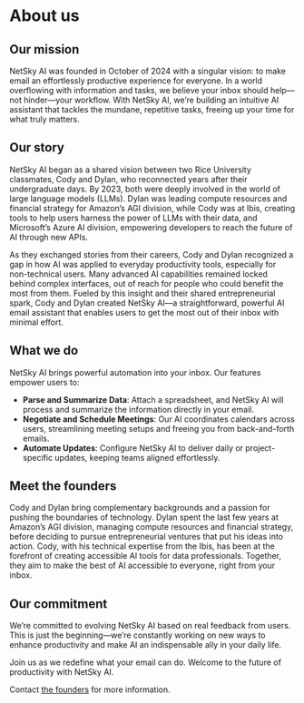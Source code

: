 # About us

## Our mission

NetSky AI was founded in October of 2024 with a singular vision: to make email an effortlessly productive experience for everyone. In a world overflowing with information and tasks, we believe your inbox should help—not hinder—your workflow. With NetSky AI, we’re building an intuitive AI assistant that tackles the mundane, repetitive tasks, freeing up your time for what truly matters.

## Our story

NetSky AI began as a shared vision between two Rice University classmates, Cody and Dylan, who reconnected years after their undergraduate days. By 2023, both were deeply involved in the world of large language models (LLMs). Dylan was leading compute resources and financial strategy for Amazon’s AGI division, while Cody was at Ibis, creating tools to help users harness the power of LLMs with their data, and Microsoft's Azure AI division, empowering developers to reach the future of AI through new APIs.

As they exchanged stories from their careers, Cody and Dylan recognized a gap in how AI was applied to everyday productivity tools, especially for non-technical users. Many advanced AI capabilities remained locked behind complex interfaces, out of reach for people who could benefit the most from them. Fueled by this insight and their shared entrepreneurial spark, Cody and Dylan created NetSky AI—a straightforward, powerful AI email assistant that enables users to get the most out of their inbox with minimal effort.

## What we do

NetSky AI brings powerful automation into your inbox. Our features empower users to:

- **Parse and Summarize Data**: Attach a spreadsheet, and NetSky AI will process and summarize the information directly in your email.
- **Negotiate and Schedule Meetings**: Our AI coordinates calendars across users, streamlining meeting setups and freeing you from back-and-forth emails.
- **Automate Updates**: Configure NetSky AI to deliver daily or project-specific updates, keeping teams aligned effortlessly.

## Meet the founders

Cody and Dylan bring complementary backgrounds and a passion for pushing the boundaries of technology. Dylan spent the last few years at Amazon’s AGI division, managing compute resources and financial strategy, before deciding to pursue entrepreneurial ventures that put his ideas into action. Cody, with his technical expertise from the Ibis, has been at the forefront of creating accessible AI tools for data professionals. Together, they aim to make the best of AI accessible to everyone, right from your inbox.

## Our commitment

We’re committed to evolving NetSky AI based on real feedback from users. This is just the beginning—we’re constantly working on new ways to enhance productivity and make AI an indispensable ally in your daily life.

Join us as we redefine what your email can do. Welcome to the future of productivity with NetSky AI.

Contact [the founders](mailto:founders@netsky.ai) for more information.
